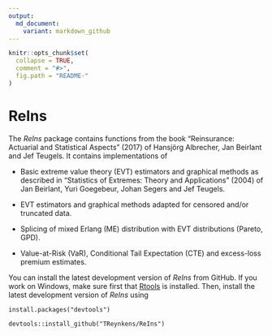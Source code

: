 ```yaml
---
output:
  md_document:
    variant: markdown_github
---
```


<!-- README.md is generated from README.Rmd. Please edit that file -->

```r
knitr::opts_chunk$set(
  collapse = TRUE,
  comment = "#>",
  fig.path = "README-"
)
```

# ReIns

The *ReIns* package contains functions from the book "Reinsurance: Actuarial and Statistical Aspects" (2017) of Hansjörg Albrecher, Jan Beirlant and Jef Teugels.
It contains implementations of

* Basic extreme value theory (EVT) estimators and graphical methods as described in "Statistics of Extremes: Theory and Applications" (2004) of Jan Beirlant, Yuri Goegebeur, Johan Segers and Jef Teugels.

* EVT estimators and graphical methods adapted for censored and/or truncated data.

* Splicing of mixed Erlang (ME) distribution with EVT distributions (Pareto, GPD).

* Value-at-Risk (VaR), Conditional Tail Expectation (CTE) and excess-loss premium estimates.

You can install the latest development version of *ReIns* from GitHub. If you work on Windows, make sure first that [Rtools](https://cran.r-project.org/bin/windows/Rtools/) is installed. Then, install the latest development version of *ReIns* using

```
install.packages("devtools")

devtools::install_github("TReynkens/ReIns")
```



